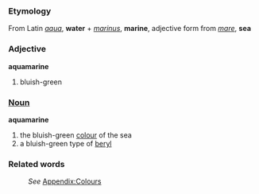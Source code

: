 ===Etymology===
From Latin ''[[aqua]]'', '''water''' + ''[[marinus]]'', '''marine''', adjective form from ''[[mare]]'', '''sea'''

===Adjective===
'''aquamarine'''

# bluish-green

===[[Noun]]===
'''aquamarine'''

#the bluish-green [[color|colour]] of the sea
#a bluish-green type of [[beryl]]

===Related words===
:''See'' [[Wiktionary_Appendix:Colours|Appendix:Colours]]